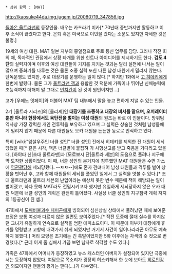  * 상위 항목 : [MAT]

http://kaosuke44da.img.jugem.jp/20080719_347856.jpg

[[돌아온 울트라맨]]의 등장인물. 배우는 카츠라기 미카[* 70년대 중반까지만 활동하고 이후 소식이 끊겼다고 한다. 은퇴 혹은 미국으로 이민을 갔다는 소문도 있지만 자세한 것은 불명.]

19세의 여성 대원. MAT 일본 지부의 홍일점으로 주로 통신 업무를 담당. 그러나 작전 회의 때, 독자적인 관점에서 상황 타개를 위한 힌트나 아이디어를 제시하기도 한다. '''검도 4단'''의 실력자이며 이후의 여성 대원들이 기지를 지키는 것과는 달리 실전에 나서는 일이 많으며 중화기를 다루는 것은 물론 조종 실력 또한 다른 남성 대원에게 밀리지 않는다. 단독운행도 있지만, 주로 대장기를 운행하는 일이 많다.[* 하지만 1화에서 [[고 히데키]]에게 한번에 발렸다. 물론 그가 [[울트라맨 잭]]과 융합한 것 덕분에 가뜩이나 뛰어난 신체능력에 초능력까지 더해져 말 그대로 [[먼치킨]]이 된 것이 원인이지만...]

고가 [우에노 잇페이]와 더불어 MAT 팀 내부에서 말을 놓고 편하게 지낼 수 있는 인물.

2기 [울트라 시리즈]의 [클리셰]인 '''대장기를 조종하고 대장의 비서를 맡으며, 오퍼레이터뿐만 아니라 현장에서도 육탄전을 벌이는 여성 대원'''의 원조는 바로 이 인물이다. 방위팀 역사상 가장 강력한 개인 전투력을 보유하고 있으며 그 실력은 상술한 것처럼 남성들에게 밀리지 않기 때문에 다른 대원들도 오카 대원을 든든한 동료로 인식하고 있다.

특히 [wiki:"암살우주인 너클 성인" 너클 성인] 전에서 히데키를 제외한 전 대원이 세뇌 당했을 때[* 같은 시각, 잭은 너클별에 붙잡혀 가 사형선고를 받고 죽음을 기다리고 있을 때, [하야타 신|초대 울트라맨]과 [모로보시 단|울트라 세븐]의 도움으로 풀려나 지구에 막 도착한 상황이었다. 이 때, 너클 성인의 본거지에 침투했던 MAT 대원들은 수면 가스에 [[역관광]]당해 세뇌당했다. --ㅉㅉ--]에도 혼자 견뎌내어 남성 대원들과 격투를 벌여 상황을 벗어난 후, 고와 함께 대원들의 세뇌를 풀었던 일에서 그 실력을 엿볼 수 있다.[* 초대 울트라맨과 울트라 세븐의 난입이라는 예상치 못한 변수 때문에 잭이 해방되는 일이 벌어졌고, 하다 못해 MAT라도 전멸시키고자 했지만 유일하게 세뇌당하지 않은 오카 대원 덕분에 너클 성인의 계획은 완전히 틀어졌다. 사실상 너클 성인의 지구침략 계획 저지의 1등공신이 된 셈.]  

47화에서 [[도깨비불괴수 페미곤]]에게 빙의되어 심신상실 상태에서 풀려났던 때에 보여준 표정은 보통 여성과 다르지 않은 일면도 보여주었다.[* 작전 도중에 절대 실수를 하지않던 그녀가 유일하게 연속으로 실책을 범한 에피소드이다. 이 때문에 이부키 대장에게 휴가를 명령받고 고향에 내려가서 쉬게 되었지만 거기서 사건이 일어나리라곤 아무도 예측하지 못했다.] 머리 모양은 초기에는 긴 흑발이었지만 5화 이후에는 차색의 숏 컷으로 변경했다.[* 근데 이게 좀 심해서 가끔 보면 남자로 착각할 수도 있다.]

가족은 47화에서 어머니가 등장하였고 뉴스 캐스터인 아버지가 설정되어 있지만 극중에서는 등장하지 않았다. 여담으로 목소리가 굉장히 허스키해서 한 눈에 보아도 [[히로인]]감인 외모이지만 팬들의 평가는 깬다(...)가 다수였다.
